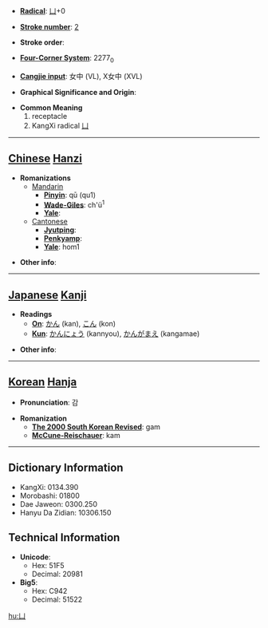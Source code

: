 * '''[[Wiktionary:Chinese radical index| Radical]]''': [[Wiktionary:Chinese radical index 凵|凵]]+0

* '''[[Wiktionary:Chinese total strokes index|Stroke number]]''': [[Wiktionary:Chinese total strokes index 2|2]]

* '''Stroke order''': 

* '''[[Wiktionary:Chinese four corner index|Four-Corner System]]''': 2277<sub>0</sub>

* '''[[Wiktionary:Chinese Cangjie index|Cangjie input]]''': 女中 (VL), X女中 (XVL)

* '''Graphical Significance and Origin''': 

* '''Common Meaning'''
*# receptacle
*# KangXi radical [[Wiktionary:Chinese radical index 凵|凵]]


----

== [[Chinese]] [[Hanzi]] ==

* '''Romanizations'''
** [[Mandarin]]
*** '''[[Pinyin]]''': qū (qu1)
*** '''[[Wade-Giles]]''': ch'ü<sup>1</sup>
*** '''[[Yale]]''': 
**[[Cantonese]]
***'''[[Jyutping]]''':
***'''[[Penkyamp]]''': 
***'''[[Yale]]''': hom1

* '''Other info''': 

----

== [[Japanese]] [[Kanji]] ==

* '''Readings'''
** '''[[On]]''': [[かん]] (kan), [[こん]] (kon)
** '''[[Kun]]''': [[かんにょう]] (kannyou), [[かんがまえ]] (kangamae)

* '''Other info''':  

----

== [[Korean]] [[Hanja]] ==

* '''Pronunciation''': 감

* '''Romanization'''
** '''[[The 2000 South Korean Revised Romanization|The 2000 South Korean Revised]]''': gam
** '''[[McCune-Reischauer]]''': kam

----

== Dictionary Information ==

* KangXi: 0134.390
* Morobashi: 01800
* Dae Jaweon: 0300.250
* Hanyu Da Zidian: 10306.150

== Technical Information ==

* '''Unicode''':
** Hex: 51F5
** Decimal: 20981
* '''Big5''':
** Hex: C942
** Decimal: 51522

[[hu:凵]]